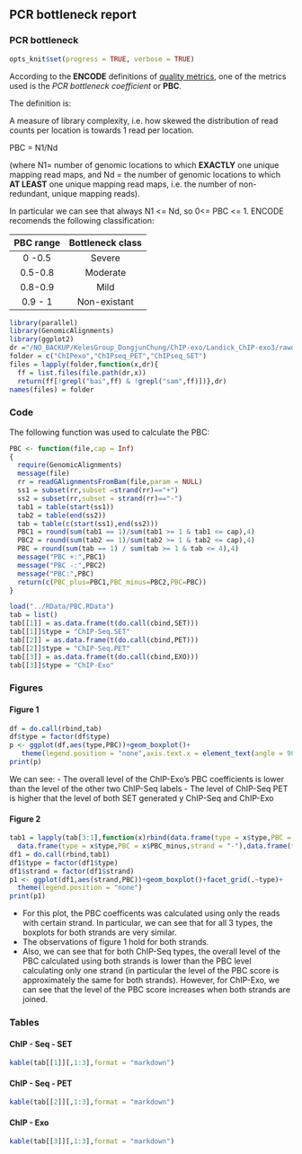 
## PCR bottleneck report

### PCR bottleneck		

```r
opts_knit$set(progress = TRUE, verbose = TRUE)
```

According to the **ENCODE** definitions of [quality metrics](http://encodeproject.org/ENCODE/qualityMetrics.html#definitions), one of the metrics used is the *PCR bottleneck coefficient* or **PBC**.

The definition is:

A measure of library complexity, i.e. how skewed the distribution of read counts per location is towards 1 read per location.

PBC = N1/Nd

(where N1= number of genomic locations to which **EXACTLY** one unique mapping read maps, and Nd = the number of genomic locations to which **AT LEAST** one unique mapping read maps, i.e. the number of non-redundant, unique mapping reads).

In particular we can see that always N1 <= Nd, so 0<= PBC <= 1. ENCODE recomends the following classification:

| PBC range | Bottleneck class |
| :---:     | :---: |
|0 -0.5  | Severe |
| 0.5-0.8 | Moderate|
|0.8-0.9 | Mild |
|0.9 - 1| Non-existant|

```r
library(parallel)
library(GenomicAlignments)
library(ggplot2)
dr ="/NO_BACKUP/KelesGroup_DongjunChung/ChIP-exo/Landick_ChIP-exo3/rawdata"
folder = c("ChIPexo","ChIPseq_PET","ChIPseq_SET")
files = lapply(folder,function(x,dr){
  ff = list.files(file.path(dr,x))
  return(ff[!grepl("bai",ff) & !grepl("sam",ff)])},dr)
names(files) = folder
```
### Code

The following function was used to calculate the PBC:

```r
PBC <- function(file,cap = Inf)
{
  require(GenomicAlignments)
  message(file)
  rr = readGAlignmentsFromBam(file,param = NULL)
  ss1 = subset(rr,subset =strand(rr)=="+")
  ss2 = subset(rr,subset = strand(rr)=="-")
  tab1 = table(start(ss1))
  tab2 = table(end(ss2))
  tab = table(c(start(ss1),end(ss2)))
  PBC1 = round(sum(tab1 == 1)/sum(tab1 >= 1 & tab1 <= cap),4)
  PBC2 = round(sum(tab2 == 1)/sum(tab2 >= 1 & tab2 <= cap),4)
  PBC = round(sum(tab == 1) / sum(tab >= 1 & tab <= 4),4)
  message("PBC +:",PBC1)
  message("PBC -:",PBC2)
  message("PBC:",PBC)
  return(c(PBC_plus=PBC1,PBC_minus=PBC2,PBC=PBC))  
}
```

```r
load("../RData/PBC.RData")
tab = list()
tab[[1]] = as.data.frame(t(do.call(cbind,SET)))
tab[[1]]$type = "ChIP-Seq.SET"
tab[[2]] = as.data.frame(t(do.call(cbind,PET)))
tab[[2]]$type = "ChIP-Seq.PET"
tab[[3]] = as.data.frame(t(do.call(cbind,EXO)))
tab[[3]]$type = "ChIP-Exo"
```
### Figures

#### Figure 1

```r
df = do.call(rbind,tab)
df$type = factor(df$type)
p <- ggplot(df,aes(type,PBC))+geom_boxplot()+
   theme(legend.position = "none",axis.text.x = element_text(angle = 90))
print(p)
```

We can see:
- The overall level of the ChIP-Exo's PBC coefficients is lower than the level of the other two ChIP-Seq labels
- The level of ChIP-Seq PET is higher that the level of both SET generated y ChIP-Seq and ChIP-Exo

#### Figure 2

```r
tab1 = lapply(tab[3:1],function(x)rbind(data.frame(type = x$type,PBC = x$PBC_plus,strand = "+"),
  data.frame(type = x$type,PBC = x$PBC_minus,strand = "-"),data.frame(type = x$type, PBC = x$PBC,strand = "both")))
df1 = do.call(rbind,tab1)
df1$type = factor(df1$type)
df1$strand = factor(df1$strand)
p1 <- ggplot(df1,aes(strand,PBC))+geom_boxplot()+facet_grid(.~type)+
  theme(legend.position = "none")
print(p1)
```

- For this plot, the PBC coefficents was calculated using only the reads with certain strand. In particular, we can see that for all 3 types, the boxplots for both strands are very similar.
- The observations of figure 1 hold for both strands.
- Also, we can see that for both ChIP-Seq types, the overall level of the PBC calculated using both strands is lower than the PBC level calculating only one strand (in particular the level of the PBC score is approximately the same for both strands). However, for ChIP-Exo, we can see that the level of the PBC score increases when both strands are joined.


### Tables

#### ChIP - Seq - SET
```r
kable(tab[[1]][,1:3],format = "markdown")
```

#### ChIP - Seq - PET
```r
kable(tab[[2]][,1:3],format = "markdown")
```

#### ChIP - Exo
```r
kable(tab[[3]][,1:3],format = "markdown")
```

